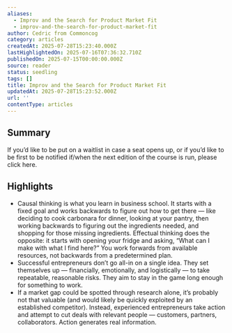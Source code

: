 ```yaml
---
aliases:
  - Improv and the Search for Product Market Fit
  - improv-and-the-search-for-product-market-fit
author: Cedric from Commoncog
category: articles
createdAt: 2025-07-28T15:23:40.000Z
lastHighlightedOn: 2025-07-16T07:36:32.710Z
publishedOn: 2025-07-15T00:00:00.000Z
source: reader
status: seedling
tags: []
title: Improv and the Search for Product Market Fit
updatedAt: 2025-07-28T15:23:52.000Z
url: ''
contentType: articles
---
```

## Summary

If you’d like to be put on a waitlist in case a seat opens up, or if you’d like to be first to be notified if/when the next edition of the course is run, please click here.

## Highlights

- Causal thinking is what you learn in business school. It starts with a fixed goal and works backwards to figure out how to get there — like deciding to cook carbonara for dinner, looking at your pantry, then working backwards to figuring out the ingredients needed, and shopping for those missing ingredients.
  Effectual thinking does the opposite: it starts with opening your fridge and asking, “What can I make with what I find here?” You work forwards from available resources, not backwards from a predetermined plan.
- Successful entrepreneurs don’t go all-in on a single idea. They set themselves up — financially, emotionally, and logistically — to take repeatable, reasonable risks. They aim to stay in the game long enough for something to work.
- If a market gap could be spotted through research alone, it’s probably not that valuable (and would likely be quickly exploited by an established competitor). Instead, experienced entrepreneurs take action and attempt to cut deals with relevant people — customers, partners, collaborators. Action generates real information.
